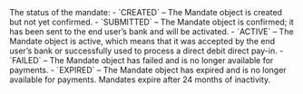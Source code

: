 <ResponseField name="Status" type="string" >    
The status of the mandate:  
- `CREATED` – The Mandate object is created but not yet confirmed.  
- `SUBMITTED` – The Mandate object is confirmed; it has been sent to the end user’s bank and will be activated.  
- `ACTIVE` – The Mandate object is active, which means that it was accepted by the end user’s bank or successfully used to process a direct debit direct pay-in.  
- `FAILED` – The Mandate object has failed and is no longer available for payments.  
- `EXPIRED` – The Mandate object has expired and is no longer available for payments. Mandates expire after 24 months of inactivity.  
</ResponseField>